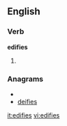 ==English==

===Verb===
'''edifies'''

# {{third-person singular of|[[edify]]}}

===Anagrams===
* {{alphagram|deefiis}}
* [[deifies#English|deifies]]


[[it:edifies]]
[[vi:edifies]]